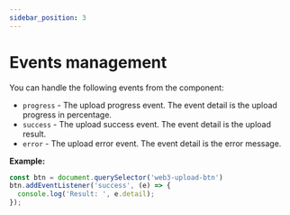 ```yaml
---
sidebar_position: 3
---
```


# Events management

You can handle the following events from the component:

  - `progress` - The upload progress event. The event detail is the upload progress in percentage.
  - `success` - The upload success event. The event detail is the upload result.
  - `error` - The upload error event. The event detail is the error message.

**Example:**
  
  ```js
  const btn = document.querySelector('web3-upload-btn')
  btn.addEventListener('success', (e) => {
    console.log('Result: ', e.detail);
  });
  ```
